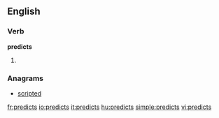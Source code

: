 ==English==

===Verb===
'''predicts'''

# {{third-person singular of|[[predict]]}}

===Anagrams===
* [[scripted#English|scripted]]

[[fr:predicts]]
[[io:predicts]]
[[it:predicts]]
[[hu:predicts]]
[[simple:predicts]]
[[vi:predicts]]